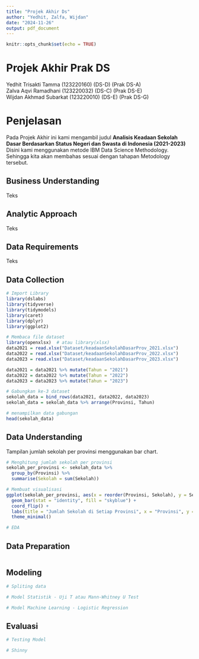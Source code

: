 ```yaml
---
title: "Projek Akhir Ds"
author: "Yedhit, Zalfa, Wijdan"
date: "2024-11-26"
output: pdf_document
---
```


```r
knitr::opts_chunk$set(echo = TRUE)
```

# Projek Akhir Prak DS
Yedhit Trisakti Tamma (123220160) (DS-D) (Prak DS-A)\
Zalva Aqvi Ramadhani (123220032) (DS-C) (Prak DS-E)\
Wijdan Akhmad Subarkat (123220010) (DS-E) (Prak DS-G)\

# Penjelasan
Pada Projek Akhir ini kami mengambil judul **Analisis Keadaan Sekolah Dasar Berdasarkan Status Negeri dan Swasta di Indonesia (2021-2023)**\
Disini kami menggunakan metode IBM Data Science Methodology. Sehingga kita akan membahas sesuai dengan tahapan Metodology tersebut.

## Business Understanding
Teks

## Analytic Approach
Teks

## Data Requirements
Teks

## Data Collection
```r
# Import Library
library(dslabs)
library(tidyverse)
library(tidymodels)
library(caret)
library(dplyr)
library(ggplot2)

# Membaca file dataset
library(openxlsx)  # atau library(xlsx)
data2021 = read.xlsx("Dataset/keadaanSekolahDasarProv_2021.xlsx")
data2022 = read.xlsx("Dataset/keadaanSekolahDasarProv_2022.xlsx")
data2023 = read.xlsx("Dataset/keadaanSekolahDasarProv_2023.xlsx")

data2021 = data2021 %>% mutate(Tahun = "2021")
data2022 = data2022 %>% mutate(Tahun = "2022")
data2023 = data2023 %>% mutate(Tahun = "2023")

# Gabungkan ke-3 dataset
sekolah_data = bind_rows(data2021, data2022, data2023)
sekolah_data = sekolah_data %>% arrange(Provinsi, Tahun)

# menampilkan data gabungan
head(sekolah_data)
```

## Data Understanding
Tampilan jumlah sekolah per provinsi menggunakan bar chart.
```r
# Menghitung jumlah sekolah per provinsi
sekolah_per_provinsi <- sekolah_data %>%
  group_by(Provinsi) %>%
  summarise(Sekolah = sum(Sekolah))

# Membuat visualisasi
ggplot(sekolah_per_provinsi, aes(x = reorder(Provinsi, Sekolah), y = Sekolah)) +
  geom_bar(stat = "identity", fill = "skyblue") +
  coord_flip() +
  labs(title = "Jumlah Sekolah di Setiap Provinsi", x = "Provinsi", y = "Jumlah Sekolah") +
  theme_minimal()

# EDA


```

## Data Preparation
```r


```

## Modeling
```r
# Spliting data

# Model Statistik - Uji T atau Mann-Whitney U Test

# Model Machine Learning - Logistic Regression
```

## Evaluasi
```r
# Testing Model

# Shinny
```
